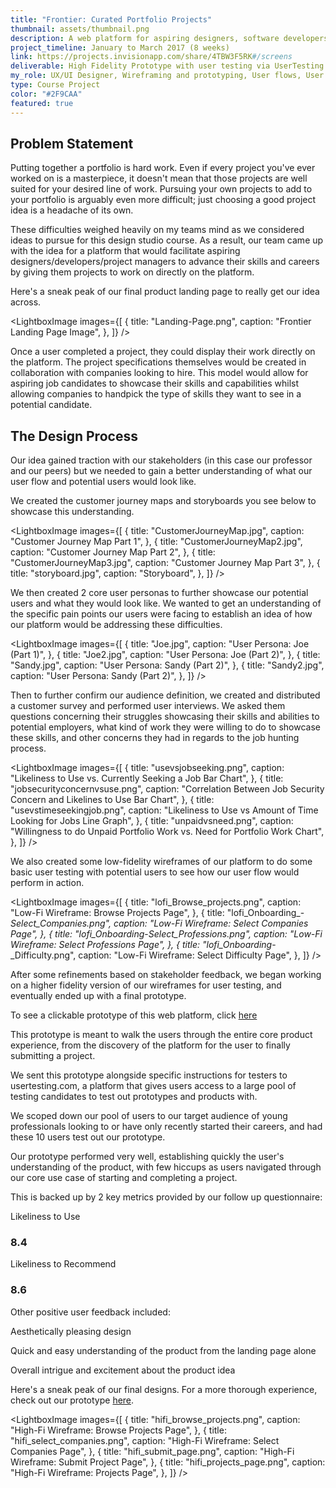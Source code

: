 ```yaml
---
title: "Frontier: Curated Portfolio Projects"
thumbnail: assets/thumbnail.png
description: A web platform for aspiring designers, software developers, data scientists, and other entry-level professionals to complete curated portfolio projects and show off their work to companies
project_timeline: January to March 2017 (8 weeks)
link: https://projects.invisionapp.com/share/4TBW3F5RK#/screens
deliverable: High Fidelity Prototype with user testing via UserTesting.com
my_role: UX/UI Designer, Wireframing and prototyping, User flows, User interviews, User Research
type: Course Project
color: "#2F9CAA"
featured: true
---
```


## Problem Statement

Putting together a portfolio is hard work. Even if every project you've ever worked
on is a masterpiece, it doesn't mean that those projects are well suited for your desired
line of work. Pursuing your own projects to add to your portfolio is arguably
even more difficult; just choosing a good project idea is a headache of its own.

These difficulties weighed heavily on my teams mind as we considered ideas to pursue
for this design studio course. As a result, our team came up with the idea for
a platform that would facilitate aspiring designers/developers/project managers
to advance their skills and careers by giving them projects to work on directly
on the platform.

Here's a sneak peak of our final product landing page to really get our idea across.

<LightboxImage
  images={[
    {
      title: "Landing-Page.png",
      caption: "Frontier Landing Page Image",
    },
  ]}
/>

Once a user completed a project, they could display their work directly on the platform.
The project specifications themselves would be created in collaboration with companies
looking to hire. This model would allow for aspiring job candidates to showcase their
skills and capabilities whilst allowing companies to handpick the type of skills they
want to see in a potential candidate.

## The Design Process

Our idea gained traction with our stakeholders (in this case our professor and our peers)
but we needed to gain a better understanding of what our user flow and potential
users would look like.

We created the customer journey maps and storyboards you see below to showcase this
understanding.

<LightboxImage
  images={[
    {
      title: "CustomerJourneyMap.jpg",
      caption: "Customer Journey Map Part 1",
    },
    {
      title: "CustomerJourneyMap2.jpg",
      caption: "Customer Journey Map Part 2",
    },
    {
      title: "CustomerJourneyMap3.jpg",
      caption: "Customer Journey Map Part 3",
    },
    {
      title: "storyboard.jpg",
      caption: "Storyboard",
    },
  ]}
/>

We then created 2 core user personas to further showcase our potential users and what they would look like.
We wanted to get an understanding of the specific pain points our users were facing to establish an
idea of how our platform would be addressing these difficulties.

<LightboxImage
  images={[
    {
      title: "Joe.jpg",
      caption: "User Persona: Joe (Part 1)",
    },
    {
      title: "Joe2.jpg",
      caption: "User Persona: Joe (Part 2)",
    },
    {
      title: "Sandy.jpg",
      caption: "User Persona: Sandy (Part 2)",
    },
    {
      title: "Sandy2.jpg",
      caption: "User Persona: Sandy (Part 2)",
    },
  ]}
/>

Then to further confirm our audience definition, we created and distributed a customer
survey and performed user interviews. We asked them questions concerning their struggles
showcasing their skills and abilities to potential employers, what kind of work
they were willing to do to showcase these skills, and other concerns they had in
regards to the job hunting process.

<LightboxImage
  images={[
    {
      title: "usevsjobseeking.png",
      caption: "Likeliness to Use vs. Currently Seeking a Job Bar Chart",
    },
    {
      title: "jobsecurityconcernvsuse.png",
      caption:
        "Correlation Between Job Security Concern and Likelines to Use Bar Chart",
    },
    {
      title: "usevstimeseekingjob.png",
      caption:
        "Likeliness to Use vs Amount of Time Looking for Jobs Line Graph",
    },
    {
      title: "unpaidvsneed.png",
      caption:
        "Willingness to do Unpaid Portfolio Work vs. Need for Portfolio Work Chart",
    },
  ]}
/>

We also created some low-fidelity wireframes of our platform to do some basic user testing
with potential users to see how our user flow would perform in action.

<LightboxImage
  images={[
    {
      title: "lofi_Browse_projects.png",
      caption: "Low-Fi Wireframe: Browse Projects Page",
    },
    {
      title: "lofi_Onboarding_-_Select_Companies.png",
      caption: "Low-Fi Wireframe: Select Companies Page",
    },
    {
      title: "lofi_Onboarding_-_Select_Professions.png",
      caption: "Low-Fi Wireframe: Select Professions Page",
    },
    {
      title: "lofi_Onboarding_-_Difficulty.png",
      caption: "Low-Fi Wireframe: Select Difficulty Page",
    },
  ]}
/>

After some refinements based on stakeholder feedback, we began working on a higher fidelity
version of our wireframes for user testing, and eventually ended up with a final prototype.

To see a clickable prototype of this web platform, click [here](https://projects.invisionapp.com/share/4TBW3F5RK#/screens)

This prototype is meant to walk the users through the entire core product experience,
from the discovery of the platform for the user to finally submitting a project.

We sent this prototype alongside specific instructions for testers to usertesting.com,
a platform that gives users access to a large pool of testing candidates to test
out prototypes and products with.

We scoped down our pool of users to our target audience of young professionals looking
to or have only recently started their careers, and had these 10 users test out our prototype.

Our prototype performed very well, establishing quickly the user's understanding of
the product, with few hiccups as users navigated through our core use case of starting
and completing a project.

This is backed up by 2 key metrics provided by our follow up questionnaire:

<div className="scores">
  <div>
    <p>Likeliness to Use </p>
    <h3> 8.4 </h3>
  </div>
  <div>
    <p>Likeliness to Recommend </p>
    <h3> 8.6 </h3>
  </div>
</div>

Other positive user feedback included:

<div className="feedback">
  <p>Aesthetically pleasing design</p>
  <p>Quick and easy understanding of the product from the landing page alone</p>
  <p>Overall intrigue and excitement about the product idea</p>
</div>

Here's a sneak peak of our final designs. For a more thorough experience,
check out our prototype [here](https://projects.invisionapp.com/share/4TBW3F5RK#/screens).

<LightboxImage
  images={[
    {
      title: "hifi_browse_projects.png",
      caption: "High-Fi Wireframe: Browse Projects Page",
    },
    {
      title: "hifi_select_companies.png",
      caption: "High-Fi Wireframe: Select Companies Page",
    },
    {
      title: "hifi_submit_page.png",
      caption: "High-Fi Wireframe: Submit Project Page",
    },
    {
      title: "hifi_projects_page.png",
      caption: "High-Fi Wireframe: Projects Page",
    },
  ]}
/>
